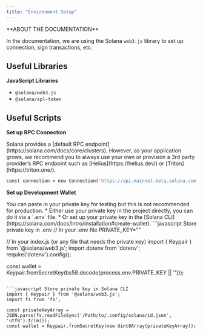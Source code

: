 ```yaml
---
title: "Environment Setup"
---
```


<Info>
  **ABOUT THE DOCUMENTATION**

  In the documentation, we are using the Solana `web3.js` library to set up connection, sign transactions, etc.
</Info>

## Useful Libraries

**JavaScript Libraries**

* `@solana/web3.js`
* `@solana/spl-token`

## Useful Scripts

**Set up RPC Connection**

<Info>
  Solana provides a [default RPC endpoint](https://solana.com/docs/core/clusters). However, as your application grows, we recommend you to always use your own or provision a 3rd party provider’s RPC endpoint such as [Helius](https://helius.dev/) or [Triton](https://triton.one/).
</Info>

```bash
const connection = new Connection('https://api.mainnet-beta.solana.com');
```

**Set up Development Wallet**

<Info>
  You can paste in your private key for testing but this is not recommended for production.
  * Either use your private key in the project directly, you can do it via a `.env` file.
  * Or set up your private key in the [Solana CLI](https://solana.com/docs/intro/installation#create-wallet).
</Info>

<CodeGroup>
```javascript Store private key in .env
// In your .env file
PRIVATE_KEY=""

// In your index.js (or any file that needs the private key)
import { Keypair } from '@solana/web3.js';
import dotenv from 'dotenv';
require('dotenv').config();

const wallet = Keypair.fromSecretKey(bs58.decode(process.env.PRIVATE_KEY || '')));
```

```javascript Store private key in Solana CLI
import { Keypair } from '@solana/web3.js';
import fs from 'fs';

const privateKeyArray = JSON.parse(fs.readFileSync('/Path/to/.config/solana/id.json', 'utf8').trim());
const wallet = Keypair.fromSecretKey(new Uint8Array(privateKeyArray));
```
</CodeGroup>